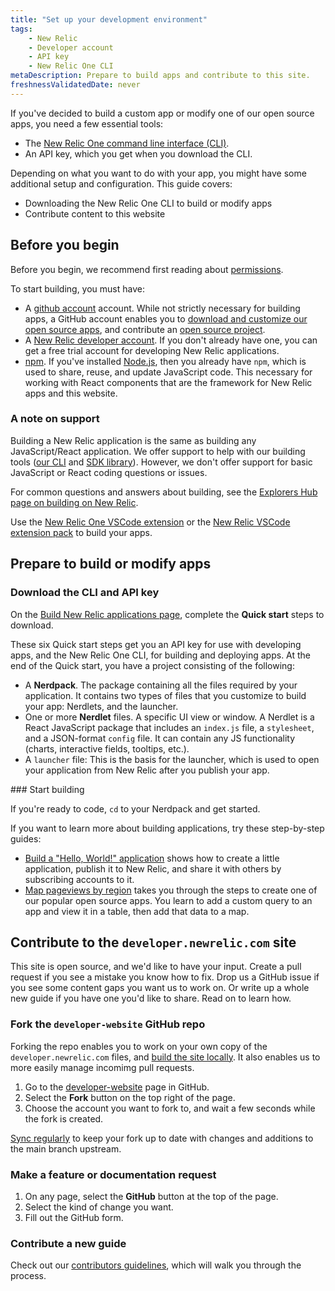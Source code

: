 ```yaml
---
title: "Set up your development environment"
tags:
    - New Relic 
    - Developer account
    - API key
    - New Relic One CLI
metaDescription: Prepare to build apps and contribute to this site.
freshnessValidatedDate: never
---
```



If you've decided to build a custom app or modify one of our open source apps, you need a few essential tools:

- The [New Relic One command line interface (CLI)](https://one.newrelic.com/launcher/developer-center.launcher?pane=eyJuZXJkbGV0SWQiOiJkZXZlbG9wZXItY2VudGVyLmRldmVsb3Blci1jZW50ZXIifQ==).
- An API key, which you get when you download the CLI.


Depending on what you want to do with your app, you might have some additional setup and configuration. This guide covers:

- Downloading the New Relic One CLI to build or modify apps
- Contribute content to this website

## Before you begin

Before you begin, we recommend first reading about [permissions](/docs/new-relic-solutions/new-relic-one/build-nr-apps/permission-manage-apps). 

To start building, you must have:

- A [github account](https://github.com/) account. While not strictly necessary for building apps, a GitHub account enables you to [download and customize our open source apps](https://opensource.newrelic.com/explore-projects), and contribute an [open source project](https://opensource.newrelic.com/contributing/).
- A [New Relic developer account](https://newrelic.com/signup/?partner=Developer+Edition). If you don't already have one, you can get a free trial account for developing New Relic applications.
- [npm](https://www.npmjs.com/get-npm). If you've installed [Node.js](https://nodejs.org/en/download/), then you already have `npm`, which is used to share, reuse, and update JavaScript code. This necessary for working with React components that are the framework for New Relic apps and this website.

### A note on support

Building a New Relic application is the same as building any JavaScript/React application. We offer support to help with our building tools ([our CLI](/explore-docs/nr1-cli) and [SDK library](/explore-docs/intro-to-sdk)). However, we don't offer support for basic JavaScript or React coding questions or issues.

For common questions and answers about building, see the [Explorers Hub page on building on New Relic](https://discuss.newrelic.com/c/build-on-new-relic).

<Callout variant="tip">

Use the [New Relic One VSCode extension](https://marketplace.visualstudio.com/items?itemName=new-relic.nr1)
or the [New Relic VSCode extension pack](https://marketplace.visualstudio.com/items?itemName=new-relic.new-relic-extension-pack) to build your apps.

</Callout>

## Prepare to build or modify apps

<Steps>

<Step>

### Download the CLI and API key

On the [Build New Relic applications page](https://one.newrelic.com/launcher/developer-center.launcher?pane=eyJuZXJkbGV0SWQiOiJkZXZlbG9wZXItY2VudGVyLmRldmVsb3Blci1jZW50ZXIifQ==), complete the **Quick start** steps to download.

These six Quick start steps get you an API key for use with developing apps, and the New Relic One CLI, for building and deploying apps. At the end of the Quick start, you have a project consisting of the following:

- A **Nerdpack**. The package containing all the files required by your application. It contains two types of files that you customize to build your app: Nerdlets, and the launcher.
- One or more **Nerdlet** files. A specific UI view or window. A Nerdlet is a React JavaScript package that includes an `index.js` file, a `stylesheet`, and a JSON-format `config` file. It can contain any JS functionality (charts, interactive fields, tooltips, etc.).
- A `launcher` file: This is the basis for the launcher, which is used to open your application from New Relic after you publish your app.

</Step>

<Step>
### Start building

If you're ready to code, `cd` to your Nerdpack and get started.

If you want to learn more about building applications, try these step-by-step guides:

- [Build a "Hello, World!" application](/docs/new-relic-solutions/tutorials/build-hello-world-app) shows how to create a little application, publish it to New Relic, and share it with others by subscribing accounts to it.
- [Map pageviews by region](/build-apps/map-pageviews-by-region) takes you through the steps to create one of our popular open source apps. You learn to add a custom query to an app and view it in a table, then add that data to a map.

</Step>

</Steps>

## Contribute to the `developer.newrelic.com` site

This site is open source, and we'd like to have your input. Create a pull request if you see a mistake you know how to fix. Drop us a GitHub issue if you see some content gaps you want us to work on. Or write up a whole new guide if you have one you'd like to share. Read on to learn how.

<Steps>
<Step>

### Fork the `developer-website` GitHub repo

Forking the repo enables you to work on your own copy of the `developer.newrelic.com` files, and [build the site locally](https://github.com/newrelic/developer-website#developernewreliccom). It also enables us to more easily manage incomimg pull requests.

1. Go to the [developer-website](https://github.com/newrelic/developer-website) page in GitHub.
2. Select the **Fork** button on the top right of the page.
3. Choose the account you want to fork to, and wait a few seconds while the fork is created.

[Sync regularly](https://docs.github.com/en/github/collaborating-with-issues-and-pull-requests/syncing-a-fork) to keep your fork up to date with changes and additions to the main branch upstream.

</Step>

<Step>

### Make a feature or documentation request

1. On any page, select the **GitHub** button at the top of the page.
2. Select the kind of change you want.
3. Fill out the GitHub form.

</Step>

<Step>

### Contribute a new guide

Check out our [contributors guidelines](https://github.com/newrelic/developer-website/blob/master/CONTRIBUTING.md#creating-new-pages), which will walk you through the process.

</Step>

</Steps>
